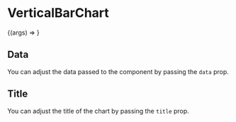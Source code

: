 

<Meta title="Molecules | VerticalBarChart" component={VerticalBarChart} />

# VerticalBarChart

<Preview>
  <Story
    name="Basic"
    args={{
      data: [
        { name: 'Monday', count: 5, percent: 12 },
        { name: 'Tuesday', count: 7, percent: 15 },
        { name: 'Wednesday', count: 9, percent: 18 },
        { name: 'Thursday', count: 1, percent: 1 },
        { name: 'Friday', count: 2, percent: 5 },
        { name: 'Saturday', count: 0, percent: 0 },
        { name: 'Sunday', count: 8, percent: 3 },
      ],
    }}
  >
    {(args) => <VerticalBarChart {...args} />}
  </Story>
</Preview>

<Props story="Basic" />

## Data

You can adjust the data passed to the component by passing the `data` prop.

<Preview>
  <Story name="Data">
    <VerticalBarChart
      data={[
        { name: 'Monday', count: 0, percent: 0 },
        { name: 'Tuesday', count: 5, percent: 15 },
        { name: 'Wednesday', count: 3, percent: 18 },
        { name: 'Thursday', count: 1, percent: 1 },
        { name: 'Friday', count: 2, percent: 30 },
        { name: 'Saturday', count: 0, percent: 0 },
        { name: 'Sunday', count: 8, percent: 5 },
      ]}
    />
  </Story>
</Preview>

## Title

You can adjust the title of the chart by passing the `title` prop.

<Preview>
  <Story name="Title">
    <VerticalBarChart
      data={[
        { name: 'Monday', count: 0, percent: 0 },
        { name: 'Tuesday', count: 5, percent: 15 },
        { name: 'Wednesday', count: 3, percent: 18 },
        { name: 'Thursday', count: 1, percent: 1 },
        { name: 'Friday', count: 2, percent: 30 },
        { name: 'Saturday', count: 0, percent: 0 },
        { name: 'Sunday', count: 8, percent: 5 },
      ]}
      title="Chart"
    />
  </Story>
</Preview>
